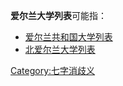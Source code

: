 '''爱尔兰大学列表'''可能指：

*[[爱尔兰共和国大学列表|爱尔兰共和国大学列表]]
*[[北爱尔兰大学列表|北爱尔兰大学列表]]

{{disambig}}
[[Category:七字消歧义|Category:七字消歧义]]